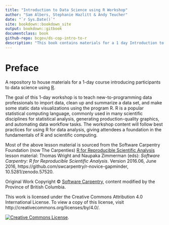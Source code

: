 ```yaml
---
title: "Introduction to Data Science using R Workshop"
author: "Sam Albers, Stephanie Hazlitt & Andy Teucher"
date: "`r Sys.Date()`"
site: bookdown::bookdown_site
output: bookdown::gitbook
documentclass: book
github-repo: bcgov/ds-cop-intro-to-r
description: "This book contains materials for a 1 day Introduction to R workshop"
---
```


# Preface


A repository to house materials for a 1-day course introducing participants to data science using [R](https://www.r-project.org/).


The goal of this 1-day workshop is to teach new-to-programming data professionals to import data, clean up and summarize a data set, and make some static data visualizations using the program R. R is a popular statistical computing language, commonly used in many scientific disciplines for statistical analysis, generating production-quality graphics, and automating data workflow tasks. The workshop content will follow best practices for using R for data analysis, giving attendees a foundation in the fundamentals of R and scientific computing.


Most of the above lesson material is sourced from the Software Carpentry Foundation (now The Carpenties) [R for Reproducible Scientific Analysis](http://swcarpentry.github.io/r-novice-gapminder/) lesson material: Thomas Wright and Naupaka Zimmerman (eds): _Software Carpentry: R for
Reproducible Scientific Analysis_.  Version 2016.06, June 2016,
https://github.com/swcarpentry/r-novice-gapminder,
10.5281/zenodo.57520.


Original Work Copyright © [Software Carpentry](http://software-carpentry.org/), content modified by the Province of British Columbia.

This work is licensed under the Creative Commons Attribution 4.0 International License.
To view a copy of this license, visit http://creativecommons.org/licenses/by/4.0/.

[![Creative Commons License](https://i.creativecommons.org/l/by/4.0/88x31.png)](http://creativecommons.org/licenses/by/4.0/). 
